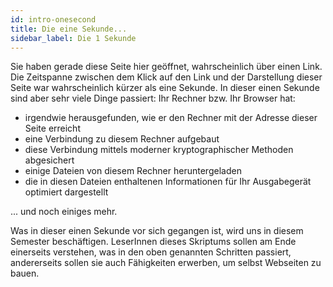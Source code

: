 ```yaml
---
id: intro-onesecond
title: Die eine Sekunde...
sidebar_label: Die 1 Sekunde
---
```


Sie haben gerade diese Seite hier geöffnet, wahrscheinlich über einen Link. Die Zeitspanne
zwischen dem Klick auf den Link und der Darstellung dieser Seite
war wahrscheinlich kürzer als eine Sekunde. In dieser einen Sekunde sind aber sehr viele
Dinge passiert: Ihr Rechner bzw. Ihr Browser hat:
- irgendwie herausgefunden, wie er den Rechner mit der Adresse dieser Seite erreicht
- eine Verbindung zu diesem Rechner aufgebaut
- diese Verbindung mittels moderner kryptographischer Methoden abgesichert
- einige Dateien von diesem Rechner heruntergeladen
- die in diesen Dateien enthaltenen Informationen für Ihr Ausgabegerät optimiert dargestellt

... und noch einiges mehr.

Was in dieser einen Sekunde vor sich gegangen ist, wird uns in diesem Semester beschäftigen.
LeserInnen dieses Skriptums sollen am Ende einerseits verstehen, was in den oben genannten Schritten
passiert, andererseits sollen sie auch Fähigkeiten erwerben, um selbst Webseiten zu bauen.